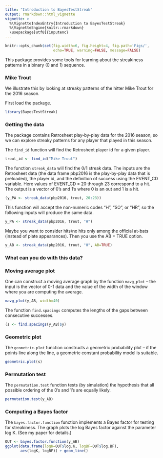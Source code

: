 ```yaml
---
title: "Introduction to BayesTestStreak"
output: rmarkdown::html_vignette
vignette: >
  %\VignetteIndexEntry{Introduction to BayesTestStreak}
  %\VignetteEngine{knitr::rmarkdown}
  \usepackage[utf8]{inputenc}
---
```


```r
knitr::opts_chunk$set(fig.width=6, fig.height=4, fig.path='Figs/',
                      echo=TRUE, warning=FALSE, message=FALSE)
```

This package provides some tools for learning about the streakiness patterns in a binary (0 and 1) sequence.

### Mike Trout

We illustrate this by looking at streaky patterns of the hitter Mike Trout for the 2016 season.

First load the package.

```r
library(BayesTestStreak)
```

### Getting the data

The package contains Retrosheet play-by-play data for the 2016 season, so we can explore streaky patterns for any player that played in this season.

The `find_id` function will find the Retrosheet player id for a given player.

```r
trout_id <- find_id("Mike Trout")
```

The function `streak_data` will find the 0/1 streak data.  The inputs are the Retrosheet data (the data frame pbp2016 is the play-by-play data that is preloaded), the player id, and the definition of success using the EVENT_CD variable.  Here values of EVENT_CD = 20 through 23 correspond to a hit.  The output is a vector of 0's and 1's where 0 is an out and 1 is a hit.

```r
(y_PA <- streak_data(pbp2016, trout, 20:23))
```

This function will accept the non-numeric codes "H", "SO", or "HR", so the following inputs will produce the same data.

```r
y_PA <- streak_data(pbp2016, trout, "H")
```

Maybe you want to consider hits/no hits only among the official at-bats (instead of plate appearances).  Then you use the AB = TRUE option.

```r
y_AB <- streak_data(pbp2016, trout, "H", AB=TRUE)
```

### What can you do with this data?

### Moving average plot

One can construct a moving average graph by the function `mavg_plot` -- the input is the vector of 0-1 data and the value of the width of the window where you are computing the average.

```r
mavg_plot(y_AB, width=40)
```

The function `find.spacings` computes the lengths of the gaps between consecutive successes.

```r
(s <- find.spacings(y_AB)$y)
```

### Geometric plot

The `geometric.plot` function constructs a geometric probability plot -- if the points line along the line, a geometric constant probability model is suitable.

```r
geometric.plot(s)
```

### Permutation test

The `permutation.test` function tests (by simulation) the hypothesis that all possible ordering of the 0's and 1's are equally likely.

```r
permutation.test(y_AB)
```

### Computing a Bayes factor

The `bayes.factor.function` function implements a Bayes factor for testing for streakiness.  The graph plots the log Bayes factor against the parameter log K. (See my paper for details.)

```r
OUT <- bayes.factor.function(y_AB)
ggplot(data.frame(logK=OUT$log.K, logBF=OUT$log.BF), 
       aes(logK, logBF)) + geom_line()
```


